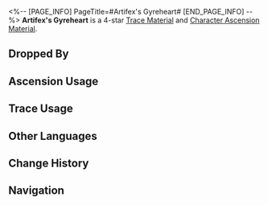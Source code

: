 <%-- [PAGE_INFO]
PageTitle=#Artifex's Gyreheart#
[END_PAGE_INFO] --%>
{{Item Infobox
|id          = 113013
|image       = Item Artifex's Gyreheart.png
|type        = Trace Material
|type2       = Character Ascension Material
|invCategory = Upgrade Materials
|rarity      = 4
|effect      = 
|description = Components used in Xianzhou's ingenium creations. Advanced material used for enhancement.
|source1     = [[Entranced Ingenia at Equilibrium Level 4 or higher]]
|source2     = [[Omni-Synthesizer]] &mdash; Material Synthesis
|source3     = [[Simulated Universe]] enemies
|source4     = [[Omni-Synthesizer]] &mdash; Material Exchange
}}
{{Description|The core of Xianzhou's ingenium technology. The armillary sphere roils and vibrates like the essence of a heart, making the machine think like a living being.<br /><br />''"Do not be startled. Taking away its heart would make him... her?... No, make it lose its sentience and return to its mechanical sources."''}}
'''Artifex's Gyreheart''' is a 4-star [[Trace Material]] and [[Character Ascension Material]].

==Dropped By==
{{Dropped By}}

==Ascension Usage==
{{Ascension Usage}}

==Trace Usage==
{{Trace Usage}}

==Other Languages==
{{Other Languages
|en   = Artifex's Gyreheart
|zhs  = 工造浑心
|zht  = 工造渾心
|ja   = 工造渾心
|ko   = 공조 환류 심장
|es   = Corazón armonioso mecánico
|fr   = Gyrocœur artisanal
|ru   = Механическое сердце хаоса
|th   = Artifex's Gyreheart
|vi   = Trái Tim Nhân Tạo
|de   = Mechanisches Gyro-Herz
|id   = Artifex's Gyreheart
|pt   = Coração de Giro de Artífices
}}

==Change History==
{{Change History|1.0}}

==Navigation==
{{Upgrade Material Navbox}}
